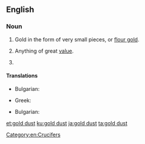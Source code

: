 ==English==

===Noun===
{{en-noun|head=[[gold]] [[dust]]|-}}

# Gold in the form of very small pieces, or [[flour gold]].
# {{lb|en|figuratively}} Anything of great [[value]].
# {{taxlink|Aurinia saxatilis|species|noshow=1}}

====Translations====
{{trans-top|Gold in the form of very small pieces}}
* Bulgarian: {{t|bg|златен пясък|m}}
{{trans-mid}}
* Greek: {{t+|el|χρυσόσκονη|f}}
{{trans-bottom}}
{{trans-top|Aurinia saxatilis}}
* Bulgarian: {{t|bg|игловръх|m}}
{{trans-mid}}

{{trans-bottom}}
[[Category:en:Crucifers]]

[[et:gold dust]]
[[ku:gold dust]]
[[ja:gold dust]]
[[ta:gold dust]]